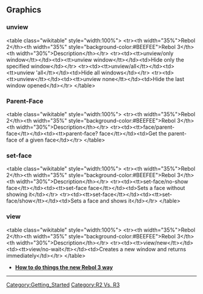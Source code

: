 ==Graphics==

===unview===
&lt;table class=&quot;wikitable&quot; style=&quot;width:100%&quot;&gt;
&lt;tr&gt;&lt;th width=&quot;35%&quot;&gt;Rebol 2&lt;/th&gt;&lt;th width=&quot;35%&quot; style=&quot;background-color:#BEEFEE&quot;&gt;Rebol 3&lt;/th&gt;&lt;th width=&quot;30%&quot;&gt;Description&lt;/th&gt;&lt;/tr&gt;
&lt;tr&gt;&lt;td&gt;&lt;tt&gt;unview/only window&lt;/tt&gt;&lt;/td&gt;&lt;td&gt;&lt;tt&gt;unview window&lt;/tt&gt;&lt;/td&gt;&lt;td&gt;Hide only the specified window&lt;/td&gt;&lt;/tr&gt;
&lt;tr&gt;&lt;td&gt;&lt;tt&gt;unview/all&lt;/tt&gt;&lt;/td&gt;&lt;td&gt;&lt;tt&gt;unview 'all&lt;/tt&gt;&lt;/td&gt;&lt;td&gt;Hide all windows&lt;/td&gt;&lt;/tr&gt;
&lt;tr&gt;&lt;td&gt;&lt;tt&gt;unview&lt;/tt&gt;&lt;/td&gt;&lt;td&gt;&lt;tt&gt;unview none&lt;/tt&gt;&lt;/td&gt;&lt;td&gt;Hide the last window opened&lt;/td&gt;&lt;/tr&gt;
&lt;/table&gt;

===Parent-Face===
&lt;table class=&quot;wikitable&quot; style=&quot;width:100%&quot;&gt;
&lt;tr&gt;&lt;th width=&quot;35%&quot;&gt;Rebol 2&lt;/th&gt;&lt;th width=&quot;35%&quot; style=&quot;background-color:#BEEFEE&quot;&gt;Rebol 3&lt;/th&gt;&lt;th width=&quot;30%&quot;&gt;Description&lt;/th&gt;&lt;/tr&gt;
&lt;tr&gt;&lt;td&gt;&lt;tt&gt;face/parent-face&lt;/tt&gt;&lt;/td&gt;&lt;td&gt;&lt;tt&gt;parent-face? face&lt;/tt&gt;&lt;/td&gt;&lt;td&gt;Get the parent-face of a given face&lt;/td&gt;&lt;/tr&gt;
&lt;/table&gt;

===set-face===
&lt;table class=&quot;wikitable&quot; style=&quot;width:100%&quot;&gt;
&lt;tr&gt;&lt;th width=&quot;35%&quot;&gt;Rebol 2&lt;/th&gt;&lt;th width=&quot;35%&quot; style=&quot;background-color:#BEEFEE&quot;&gt;Rebol 3&lt;/th&gt;&lt;th width=&quot;30%&quot;&gt;Description&lt;/th&gt;&lt;/tr&gt;
&lt;tr&gt;&lt;td&gt;&lt;tt&gt;set-face/no-show face&lt;/tt&gt;&lt;/td&gt;&lt;td&gt;&lt;tt&gt;set-face face&lt;/tt&gt;&lt;/td&gt;&lt;td&gt;Sets a face without showing it&lt;/td&gt;&lt;/tr&gt;
&lt;tr&gt;&lt;td&gt;&lt;tt&gt;set-face&lt;/tt&gt;&lt;/td&gt;&lt;td&gt;&lt;tt&gt;set-face/show&lt;/tt&gt;&lt;/td&gt;&lt;td&gt;Sets a face and shows it&lt;/td&gt;&lt;/tr&gt;
&lt;/table&gt;

===view===
&lt;table class=&quot;wikitable&quot; style=&quot;width:100%&quot;&gt;
&lt;tr&gt;&lt;th width=&quot;35%&quot;&gt;Rebol 2&lt;/th&gt;&lt;th width=&quot;35%&quot; style=&quot;background-color:#BEEFEE&quot;&gt;Rebol 3&lt;/th&gt;&lt;th width=&quot;30%&quot;&gt;Description&lt;/th&gt;&lt;/tr&gt;
&lt;tr&gt;&lt;td&gt;&lt;tt&gt;view/new&lt;/tt&gt;&lt;/td&gt;&lt;td&gt;&lt;tt&gt;view/no-wait&lt;/tt&gt;&lt;/td&gt;&lt;td&gt;Creates a new window and returns immediately&lt;/td&gt;&lt;/tr&gt;
&lt;/table&gt;
*'''[[How to do things the new Rebol 3 way]] '''



----

{{Template:Getting_Started_TOC}}
[[Category:Getting_Started]]
[[Category:R2 Vs. R3]]